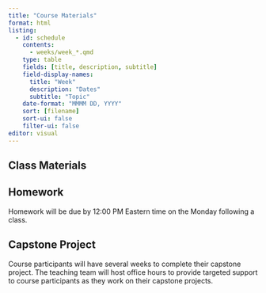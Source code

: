 ```yaml
---
title: "Course Materials"
format: html
listing:
  - id: schedule
    contents:
      - weeks/week_*.qmd
    type: table
    fields: [title, description, subtitle]
    field-display-names:
      title: "Week"
      description: "Dates"
      subtitle: "Topic"
    date-format: "MMMM DD, YYYY"
    sort: [filename]
    sort-ui: false
    filter-ui: false
editor: visual
---
```


## Class Materials

::: {#schedule}
:::

## Homework

Homework will be due by 12:00 PM Eastern time on the Monday following a class.

## Capstone Project

Course participants will have several weeks to complete their capstone project. The teaching team will host office hours to provide targeted support to course participants as they work on their capstone projects.
